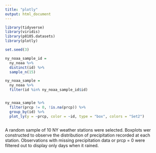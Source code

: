 ```yaml
---
title: "plotly"
output: html_document
---
```


```r
library(tidyverse)
library(viridis)
library(p8105.datasets)
library(plotly)
```



```r
set.seed(3)

ny_noaa_sample_id = 
  ny_noaa %>%
  distinct(id) %>%
  sample_n(15)

ny_noaa_sample = 
  ny_noaa %>%
  filter(id %in% ny_noaa_sample_id$id)


ny_noaa_sample %>%
  filter(prcp != 0, !is.na(prcp)) %>% 
  group_by(id) %>%
  plot_ly(y = ~prcp, color = ~id, type = "box", colors = "Set2")
  
```


A random sample of 10 NY weather stations were selected. Boxplots wer constructed to observe the distribution of precipitation recorded at each station. Observations with missing precipitation data or prcp = 0 were filtered out to display only days when it rained. 


```r

```








